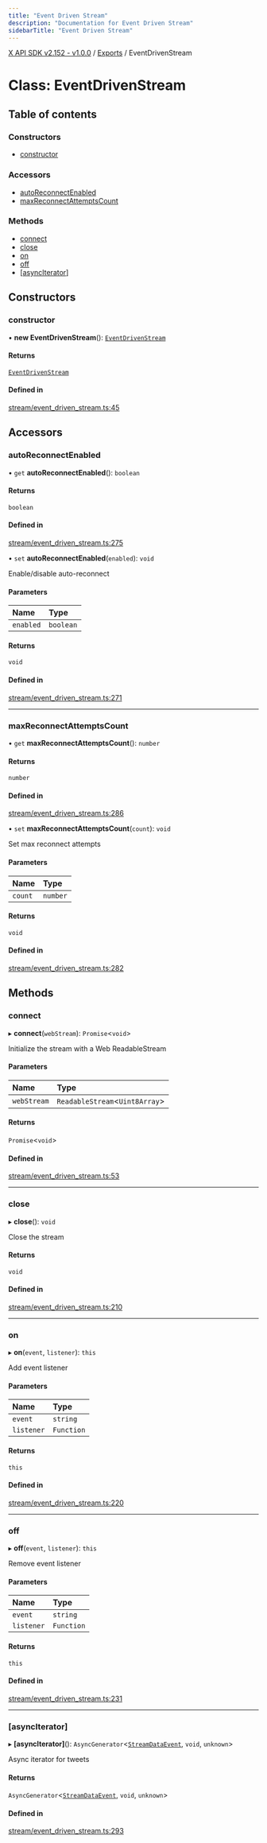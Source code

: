 ```yaml
---
title: "Event Driven Stream"
description: "Documentation for Event Driven Stream"
sidebarTitle: "Event Driven Stream"
---
```


[X API SDK v2.152 - v1.0.0](../README.md) / [Exports](../modules.md) / EventDrivenStream

# Class: EventDrivenStream

## Table of contents

### Constructors

- [constructor](EventDrivenStream.md#constructor)

### Accessors

- [autoReconnectEnabled](EventDrivenStream.md#autoreconnectenabled)
- [maxReconnectAttemptsCount](EventDrivenStream.md#maxreconnectattemptscount)

### Methods

- [connect](EventDrivenStream.md#connect)
- [close](EventDrivenStream.md#close)
- [on](EventDrivenStream.md#on)
- [off](EventDrivenStream.md#off)
- [[asyncIterator]](EventDrivenStream.md#[asynciterator])

## Constructors

### constructor

• **new EventDrivenStream**(): [`EventDrivenStream`](EventDrivenStream.md)

#### Returns

[`EventDrivenStream`](EventDrivenStream.md)

#### Defined in

[stream/event_driven_stream.ts:45](https://github.com/xdevplatform/xdk/blob/ad4172ef5f68f089e0f077a190b271016dd35bf7/xdk/typescript/src/stream/event_driven_stream.ts#L45)

## Accessors

### autoReconnectEnabled

• `get` **autoReconnectEnabled**(): `boolean`

#### Returns

`boolean`

#### Defined in

[stream/event_driven_stream.ts:275](https://github.com/xdevplatform/xdk/blob/ad4172ef5f68f089e0f077a190b271016dd35bf7/xdk/typescript/src/stream/event_driven_stream.ts#L275)

• `set` **autoReconnectEnabled**(`enabled`): `void`

Enable/disable auto-reconnect

#### Parameters

| Name | Type |
| :------ | :------ |
| `enabled` | `boolean` |

#### Returns

`void`

#### Defined in

[stream/event_driven_stream.ts:271](https://github.com/xdevplatform/xdk/blob/ad4172ef5f68f089e0f077a190b271016dd35bf7/xdk/typescript/src/stream/event_driven_stream.ts#L271)

___

### maxReconnectAttemptsCount

• `get` **maxReconnectAttemptsCount**(): `number`

#### Returns

`number`

#### Defined in

[stream/event_driven_stream.ts:286](https://github.com/xdevplatform/xdk/blob/ad4172ef5f68f089e0f077a190b271016dd35bf7/xdk/typescript/src/stream/event_driven_stream.ts#L286)

• `set` **maxReconnectAttemptsCount**(`count`): `void`

Set max reconnect attempts

#### Parameters

| Name | Type |
| :------ | :------ |
| `count` | `number` |

#### Returns

`void`

#### Defined in

[stream/event_driven_stream.ts:282](https://github.com/xdevplatform/xdk/blob/ad4172ef5f68f089e0f077a190b271016dd35bf7/xdk/typescript/src/stream/event_driven_stream.ts#L282)

## Methods

### connect

▸ **connect**(`webStream`): `Promise`\<`void`\>

Initialize the stream with a Web ReadableStream

#### Parameters

| Name | Type |
| :------ | :------ |
| `webStream` | `ReadableStream`\<`Uint8Array`\> |

#### Returns

`Promise`\<`void`\>

#### Defined in

[stream/event_driven_stream.ts:53](https://github.com/xdevplatform/xdk/blob/ad4172ef5f68f089e0f077a190b271016dd35bf7/xdk/typescript/src/stream/event_driven_stream.ts#L53)

___

### close

▸ **close**(): `void`

Close the stream

#### Returns

`void`

#### Defined in

[stream/event_driven_stream.ts:210](https://github.com/xdevplatform/xdk/blob/ad4172ef5f68f089e0f077a190b271016dd35bf7/xdk/typescript/src/stream/event_driven_stream.ts#L210)

___

### on

▸ **on**(`event`, `listener`): `this`

Add event listener

#### Parameters

| Name | Type |
| :------ | :------ |
| `event` | `string` |
| `listener` | `Function` |

#### Returns

`this`

#### Defined in

[stream/event_driven_stream.ts:220](https://github.com/xdevplatform/xdk/blob/ad4172ef5f68f089e0f077a190b271016dd35bf7/xdk/typescript/src/stream/event_driven_stream.ts#L220)

___

### off

▸ **off**(`event`, `listener`): `this`

Remove event listener

#### Parameters

| Name | Type |
| :------ | :------ |
| `event` | `string` |
| `listener` | `Function` |

#### Returns

`this`

#### Defined in

[stream/event_driven_stream.ts:231](https://github.com/xdevplatform/xdk/blob/ad4172ef5f68f089e0f077a190b271016dd35bf7/xdk/typescript/src/stream/event_driven_stream.ts#L231)

___

### [asyncIterator]

▸ **[asyncIterator]**(): `AsyncGenerator`\<[`StreamDataEvent`](../interfaces/StreamDataEvent.md), `void`, `unknown`\>

Async iterator for tweets

#### Returns

`AsyncGenerator`\<[`StreamDataEvent`](../interfaces/StreamDataEvent.md), `void`, `unknown`\>

#### Defined in

[stream/event_driven_stream.ts:293](https://github.com/xdevplatform/xdk/blob/ad4172ef5f68f089e0f077a190b271016dd35bf7/xdk/typescript/src/stream/event_driven_stream.ts#L293)
